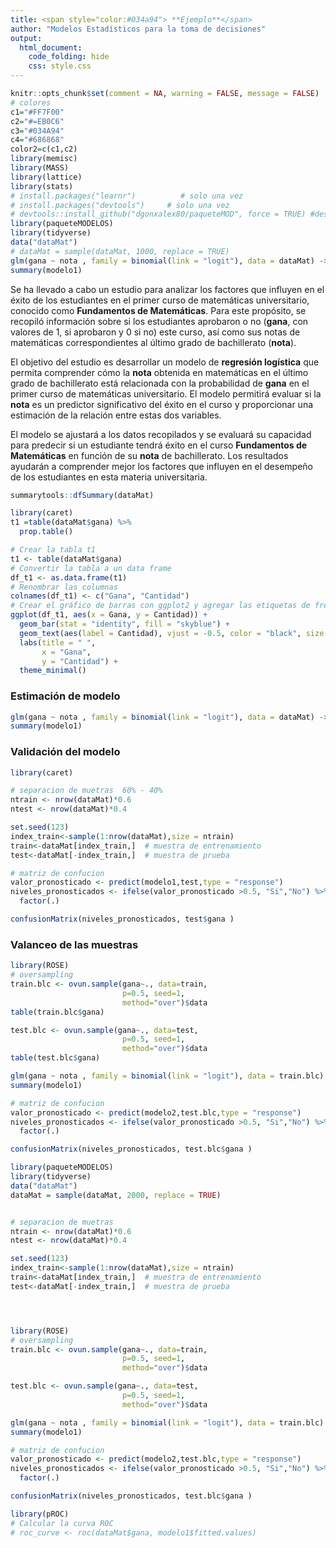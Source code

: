 ```yaml
---
title: <span style="color:#034a94"> **Ejemplo**</span>
author: "Modelos Estadísticos para la toma de decisiones"
output:
  html_document:
    code_folding: hide
    css: style.css
---
```


```r
knitr::opts_chunk$set(comment = NA, warning = FALSE, message = FALSE)
# colores
c1="#FF7F00"
c2="#=EB0C6"
c3="#034A94"
c4="#686868"
color2=c(c1,c2)
library(memisc)
library(MASS)
library(lattice)
library(stats)
# install.packages("learnr")          # solo una vez
# install.packages("devtools")     # solo una vez
# devtools::install_github("dgonxalex80/paqueteMOD", force = TRUE) #descarga paquete nivelatorioEST
library(paqueteMODELOS)
library(tidyverse)
data("dataMat")
# dataMat = sample(dataMat, 1000, replace = TRUE)
glm(gana ~ nota , family = binomial(link = "logit"), data = dataMat) -> modelo1
summary(modelo1) 
```

Se ha llevado a cabo un estudio para analizar los factores que influyen en el éxito de los estudiantes en el primer curso de matemáticas universitario, conocido como **Fundamentos de Matemáticas**. Para este propósito, se recopiló información sobre si los estudiantes aprobaron o no (**gana**, con valores de 1, si aprobaron y 0 si no) este curso, así como sus notas de matemáticas correspondientes al último grado de bachillerato (**nota**).

El objetivo del estudio es desarrollar un modelo de **regresión logística** que permita comprender cómo la **nota** obtenida en matemáticas en el último grado de bachillerato está relacionada con la probabilidad de **gana** en el primer curso de matemáticas universitario. El modelo permitirá evaluar si la **nota** es un predictor significativo del éxito en el curso y proporcionar una estimación de la relación entre estas dos variables.

El modelo se ajustará a los datos recopilados y se evaluará su capacidad para predecir si un estudiante tendrá éxito en el curso **Fundamentos de Matemáticas** en función de su **nota** de bachillerato. Los resultados ayudarán a comprender mejor los factores que influyen en el desempeño de los estudiantes en esta materia universitaria.


```r
summarytools::dfSummary(dataMat)
```



```r
library(caret)
t1 =table(dataMat$gana) %>% 
  prop.table()


```


```r
# Crear la tabla t1
t1 <- table(dataMat$gana)
# Convertir la tabla a un data frame
df_t1 <- as.data.frame(t1)
# Renombrar las columnas
colnames(df_t1) <- c("Gana", "Cantidad")
# Crear el gráfico de barras con ggplot2 y agregar las etiquetas de frecuencia absoluta
ggplot(df_t1, aes(x = Gana, y = Cantidad)) +
  geom_bar(stat = "identity", fill = "skyblue") +
  geom_text(aes(label = Cantidad), vjust = -0.5, color = "black", size = 4) +  # Etiquetas de frecuencia absoluta
  labs(title = " ",
       x = "Gana",
       y = "Cantidad") +
  theme_minimal()
```

### Estimación de modelo

```r
glm(gana ~ nota , family = binomial(link = "logit"), data = dataMat) -> modelo1
summary(modelo1) 
```

### Validación del modelo 

```r
library(caret)

# separacion de muetras  60% - 40%
ntrain <- nrow(dataMat)*0.6
ntest <- nrow(dataMat)*0.4

set.seed(123)
index_train<-sample(1:nrow(dataMat),size = ntrain)
train<-dataMat[index_train,]  # muestra de entrenamiento
test<-dataMat[-index_train,]  # muestra de prueba

# matriz de confucion
valor_pronosticado <- predict(modelo1,test,type = "response")
niveles_pronosticados <- ifelse(valor_pronosticado >0.5, "Si","No") %>%
  factor(.)

confusionMatrix(niveles_pronosticados, test$gana )
```

### Valanceo de las muestras

```r
library(ROSE)
# oversampling
train.blc <- ovun.sample(gana~., data=train, 
                         p=0.5, seed=1, 
                         method="over")$data
table(train.blc$gana)

test.blc <- ovun.sample(gana~., data=test, 
                         p=0.5, seed=1, 
                         method="over")$data
table(test.blc$gana)

```





```r

glm(gana ~ nota , family = binomial(link = "logit"), data = train.blc) -> modelo2
summary(modelo1) 

# matriz de confucion
valor_pronosticado <- predict(modelo2,test.blc,type = "response")
niveles_pronosticados <- ifelse(valor_pronosticado >0.5, "Si","No") %>%
  factor(.)

confusionMatrix(niveles_pronosticados, test.blc$gana )
```





```r
library(paqueteMODELOS)
library(tidyverse)
data("dataMat")
dataMat = sample(dataMat, 2000, replace = TRUE)


# separacion de muetras
ntrain <- nrow(dataMat)*0.6
ntest <- nrow(dataMat)*0.4

set.seed(123)
index_train<-sample(1:nrow(dataMat),size = ntrain)
train<-dataMat[index_train,]  # muestra de entrenamiento
test<-dataMat[-index_train,]  # muestra de prueba




library(ROSE)
# oversampling
train.blc <- ovun.sample(gana~., data=train, 
                         p=0.5, seed=1, 
                         method="over")$data

test.blc <- ovun.sample(gana~., data=test, 
                         p=0.5, seed=1, 
                         method="over")$data
```


```r

glm(gana ~ nota , family = binomial(link = "logit"), data = train.blc) -> modelo2
summary(modelo1) 

# matriz de confucion
valor_pronosticado <- predict(modelo2,test.blc,type = "response")
niveles_pronosticados <- ifelse(valor_pronosticado >0.5, "Si","No") %>%
  factor(.)

confusionMatrix(niveles_pronosticados, test.blc$gana )
```



```r
library(pROC)
# Calcular la curva ROC
# roc_curve <- roc(dataMat$gana, modelo1$fitted.values)
```















